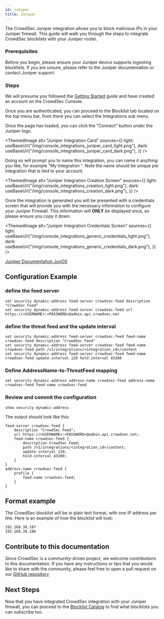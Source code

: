 ```yaml
---
id: juniper
title: Juniper
---
```



The CrowdSec Juniper integration allows you to block malicious IPs in your Juniper firewall. This guide will walk you through the steps to integrate CrowdSec blocklists with your Juniper router.

### Prerequisites

Before you begin, please ensure your Juniper device supports ingesting blocklists. If you are unsure, please refer to the Juniper documentation or contact Juniper support.

### Steps

We will presume you followed the [Getting Started](integrations/intro.mdx) guide and have created an account on the CrowdSec Console.

Once you are authenticated, you can proceed to the Blocklist tab located on the top menu bar, from there you can select the Integrations sub menu.

Once the page has loaded, you can click the "Connect" button under the Juniper logo.

<ThemedImage
    alt="Juniper Integration Card"
    sources={{
        light: useBaseUrl("/img/console_integrations_juniper_card_light.png"),
        dark: useBaseUrl("/img/console_integrations_juniper_card_dark.png"),
    }}
/>

Doing so will prompt you to name this integration, you can name it anything you like, for example "My Integration ". Note the name should be unique per integration that is tied to your account.

<ThemedImage
    alt="Juniper Integration Creation Screen"
    sources={{
        light: useBaseUrl("/img/console_integrations_creation_light.png"),
        dark: useBaseUrl("/img/console_integrations_creation_dark.png"),
    }}
/>

Once the integration is generated you will be presented with a credentials screen that will provide you with the necessary information to configure your Juniper Firewall. This information will **ONLY** be displayed once, so please ensure you copy it down.

<ThemedImage
    alt="Juniper Integration Credentials Screen"
    sources={{
        light: useBaseUrl("/img/console_integrations_generic_credentials_light.png"),
        dark: useBaseUrl("/img/console_integrations_generic_credentials_dark.png"),
    }}
/>

[Juniper Documentation JunOS](https://www.juniper.net/documentation/us/en/software/junos/cli-reference/topics/ref/statement/edit-security-dynamic-address.html)

## Configuration Example

### define the feed server

```
set security dynamic-address feed-server crowdsec-feed description "CrowdSec Feed"
set security dynamic-address feed-server crowdsec-feed url https://<USERNAME>:<PASSWORD>@admin.api.crowdsec.net
```

### define the threat feed and the update interval

```
set security dynamic-address feed-server crowdsec-feed feed-name crowdsec-feed description "CrowdSec Feed"
set security dynamic-address feed-server crowdsec-feed feed-name crowdsec-feed path /v1/integrations/<integration_id>/content
set security dynamic-address feed-server crowdsec-feed feed-name crowdsec-feed update-interval 120 hold-interval 43200
```

### Define AddressName-to-ThreatFeed mapping

```
set security dynamic-address address-name crowdsec-feed address-name crowdsec-feed feed-name crowdsec-feed
```

### Review and commit the configuration

```
show security dynamic-address
```

The output should look like this:

```
feed-server crowdsec-feed {
    description "CrowdSec Feed";
    url https://<USERNAME>:<PASSWORD>@admin.api.crowdsec.net;
    feed-name crowdsec-feed {
        description CrowdSec Feed;
        path /v1/integrations/<integration_id>/content;
        update-interval 120;
        hold-interval 43200;
    }
}
address-name crowdsec-feed {
    profile {
        feed-name crowdsec-feed;
    }
}
```

## Format example

The CrowdSec blocklist will be in plain text format, with one IP address per line. Here is an example of how the blocklist will look:

```
192.168.38.187
192.168.38.186
```

## Contribute to this documentation

Since CrowdSec is a community-driven project, we welcome contributions to this documentation. If you have any instructions or tips that you would like to share with the community, please feel free to open a pull request on our [GitHub repository](https://github.com/crowdsecurity/crowdsec-docs)

## Next Steps

Now that you have integrated CrowdSec integration with your Juniper firewall, you can proceed to the [Blocklist Catalog](console/blocklists/catalog.md) to find what blocklists you can subscribe too. 

